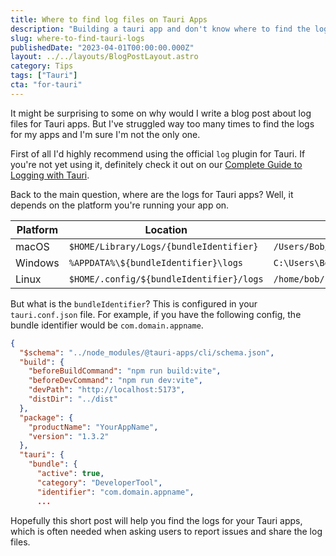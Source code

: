 ```yaml
---
title: Where to find log files on Tauri Apps
description: "Building a tauri app and don't know where to find the logs? This short post will show you where to find the logs for your Tauri app."
slug: where-to-find-tauri-logs
publishedDate: "2023-04-01T00:00:00.000Z"
layout: ../../layouts/BlogPostLayout.astro
category: Tips
tags: ["Tauri"]
cta: "for-tauri"
---
```


It might be surprising to some on why would I write a blog post about log files for Tauri apps. But I've struggled way too many times to find the logs for my apps and I'm sure I'm not the only one.

First of all I'd highly recommend using the official `log` plugin for Tauri. If you're not yet using it, definitely check it out on our [Complete Guide to Logging with Tauri](/blog/complete-guide-tauri-log).

Back to the main question, where are the logs for Tauri apps? Well, it depends on the platform you're running your app on.

| Platform | Location                                 | Example                                                |
| -------- | ---------------------------------------- | ------------------------------------------------------ |
| macOS    | `$HOME/Library/Logs/{bundleIdentifier}`  | `/Users/Bob/Library/Logs/com.domain.appname`           |
| Windows  | `%APPDATA%\${bundleIdentifier}\logs`     | `C:\Users\Bob\AppData\Roaming\com.domain.appname\logs` |
| Linux    | `$HOME/.config/${bundleIdentifier}/logs` | `/home/bob/.config/com.domain.appname\logs`            |

But what is the `bundleIdentifier`? This is configured in your `tauri.conf.json` file. For example, if you have the following config, the bundle identifier would be `com.domain.appname`.

```json
{
  "$schema": "../node_modules/@tauri-apps/cli/schema.json",
  "build": {
    "beforeBuildCommand": "npm run build:vite",
    "beforeDevCommand": "npm run dev:vite",
    "devPath": "http://localhost:5173",
    "distDir": "../dist"
  },
  "package": {
    "productName": "YourAppName",
    "version": "1.3.2"
  },
  "tauri": {
    "bundle": {
      "active": true,
      "category": "DeveloperTool",
      "identifier": "com.domain.appname",
      ...
```

Hopefully this short post will help you find the logs for your Tauri apps, which is often needed when asking users to report issues and share the log files.
